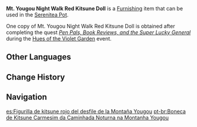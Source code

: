 {{Furnishing Infobox
|id             = 373342
|image          = Item Mt. Yougou Night Walk Red Kitsune Doll.png
|category       = Landscape
|subcategory    = Ornament
|quality        = 4
|adeptal_energy = 90
|load           = 35
|reduced_load   = 24
|description    = A special gift from the children's storybook "Night at Mt. Yougou" found at the Magnificent Irodori Festival. Customers who are fortunate enough to buy a book with a coupon included will receive this intricate doll. The doll is based on the commonly seen kitsune of [[Inazuma]], and adopts the classic wooden skeleton and thick cloth masking technology. The color is crimson under warm light, and the texture is as delicate as fine lacquerware. Every time you look at it, you can't help but remember the sight of every hair on a [[Gorou|certain general]]'s tail standing on end as he heard the word "fox."
|mention        = Gorou
|source1        = [[Pen Pals, Book Reviews, and the Super Lucky General]]
|event          = Hues of the Violet Garden
}}
'''Mt. Yougou Night Walk Red Kitsune Doll''' is a [[Furnishing]] item that can be used in the [[Serenitea Pot]].

One copy of Mt. Yougou Night Walk Red Kitsune Doll is obtained after completing the quest ''[[Pen Pals, Book Reviews, and the Super Lucky General]]'' during the [[Hues of the Violet Garden]] event.

==Other Languages==
{{Other Languages
|en      = Mt. Yougou Night Walk Red Kitsune Doll
|zhs     = 影向山夜行赤狐玩偶
|zhs_rm  = Yǐngxiàng-shān Yèxíng Chìhú Wán'ǒu
|zht     = 影向山夜行赤狐玩偶
|zht_rm  = Yǐngxiàng-shān Yèxíng Chìhú Wán'ǒu
|zh_tl   = 
|ja      = 影向山夜行赤狐のぬいぐるみ
|ja_rm   = Yougou-zan Yakou Akagitsune no Nuigurumi
|ja_tl   = 
|ko      = 요고우산 야행 불여우 인형
|ko_rm   = Yogo'u-san Yahaeng Bulyeo'u Inhyeong
|ko_tl   = Yougou Mountain Night Walk Fire Fox Doll
|es      = Figurilla de kitsune rojo del desfile de la Montaña Yougou
|es_tl   = Mount Yougou Procession Red Kitsune Figurine
|fr      = Kitsune rouge nocturne du Mont Yougou
|fr_tl   = Mt. Yougou Night Red Kitsune
|ru      = Красная кукла кицунэ «Ночь на горе Ёго»
|ru_tl   = 
|th      = ตุ๊กตา Kitsune แดงท่องราตรีใน Mt. Yougou
|th_rm   = 
|th_tl   = 
|vi      = Búp Bê Xích Hồ Núi Yougou
|vi_tl   = 
|de      = Puppe der roten Kitsune bei der Nachtwanderung auf dem Yougou-Berg
|de_tl   = 
|id      = Mainan Rubah Malam di Mt. Yougou
|id_tl   = Night Fox Toy in Mt. Yougou
|pt      = Boneca de Kitsune Carmesim da Caminhada Noturna na Montanha Yougou
|pt_tl   = 
|tr      = Yougou Dağı'nda Gece Yürüyüşü, Kırmızı Kitsune Bebeği
|tr_tl   = 
|it      = Bambola Kitsune rossa Passeggiata notturna sul Monte Yougou
|it_tl   = 
}}

==Change History==
{{Change History|2.6}}

==Navigation==
{{Furnishing Navbox|exterior}}

[[es:Figurilla de kitsune rojo del desfile de la Montaña Yougou]]
[[pt-br:Boneca de Kitsune Carmesim da Caminhada Noturna na Montanha Yougou]]